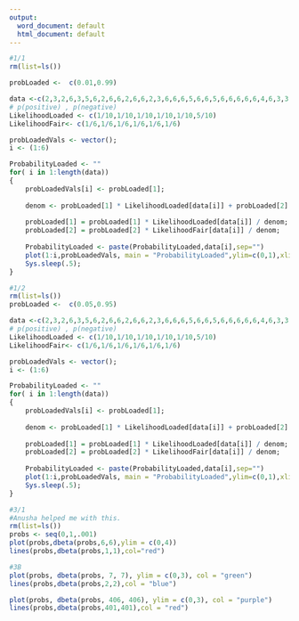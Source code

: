 ```yaml
---
output:
  word_document: default
  html_document: default
---
```


```r
#1/1
rm(list=ls())

probLoaded <-  c(0.01,0.99)

data <-c(2,3,2,6,3,5,6,2,6,6,2,6,6,2,3,6,6,6,5,6,6,5,6,6,6,6,6,4,6,3,3,3,6,6,5,6,6)
# p(positive) , p(negative)
LikelihoodLoaded <- c(1/10,1/10,1/10,1/10,1/10,5/10)
LikelihoodFair<- c(1/6,1/6,1/6,1/6,1/6,1/6)

probLoadedVals <- vector();
i <- (1:6)

ProbabilityLoaded <- ""
for( i in 1:length(data))
{
	probLoadedVals[i] <- probLoaded[1];
	
	denom <- probLoaded[1] * LikelihoodLoaded[data[i]] + probLoaded[2] * LikelihoodFair[data[i]];
	
	probLoaded[1] = probLoaded[1] * LikelihoodLoaded[data[i]] / denom;
	probLoaded[2] = probLoaded[2] * LikelihoodFair[data[i]] / denom;
	
	ProbabilityLoaded <- paste(ProbabilityLoaded,data[i],sep="")
	plot(1:i,probLoadedVals, main = "ProbabilityLoaded",ylim=c(0,1),xlim=c(1,length(data)+1))
	Sys.sleep(.5);
}
```

```r
#1/2
rm(list=ls())
probLoaded <-  c(0.05,0.95)

data <-c(2,3,2,6,3,5,6,2,6,6,2,6,6,2,3,6,6,6,5,6,6,5,6,6,6,6,6,4,6,3,3,3,6,6,5,6,6)
# p(positive) , p(negative)
LikelihoodLoaded <- c(1/10,1/10,1/10,1/10,1/10,5/10)
LikelihoodFair<- c(1/6,1/6,1/6,1/6,1/6,1/6)

probLoadedVals <- vector();
i <- (1:6)

ProbabilityLoaded <- ""
for( i in 1:length(data))
{
	probLoadedVals[i] <- probLoaded[1];
	
	denom <- probLoaded[1] * LikelihoodLoaded[data[i]] + probLoaded[2] * LikelihoodFair[data[i]];
	
	probLoaded[1] = probLoaded[1] * LikelihoodLoaded[data[i]] / denom;
	probLoaded[2] = probLoaded[2] * LikelihoodFair[data[i]] / denom;
	
	ProbabilityLoaded <- paste(ProbabilityLoaded,data[i],sep="")
	plot(1:i,probLoadedVals, main = "ProbabilityLoaded",ylim=c(0,1),xlim=c(1,length(data)+1))
	Sys.sleep(.5);
}

```

```r
#3/1
#Anusha helped me with this.
rm(list=ls())
probs <- seq(0,1,.001)
plot(probs,dbeta(probs,6,6),ylim = c(0,4))
lines(probs,dbeta(probs,1,1),col="red")

```

```r
#3B
plot(probs, dbeta(probs, 7, 7), ylim = c(0,3), col = "green")
lines(probs,dbeta(probs,2,2),col = "blue")
```

```r
plot(probs, dbeta(probs, 406, 406), ylim = c(0,3), col = "purple")
lines(probs,dbeta(probs,401,401),col = "red")
```

